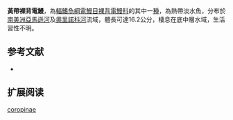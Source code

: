 {{Speciesbox
| name = 黃帶裸背電鰻
| status = NE
| status_system = IUCN3.1
| genus = Gymnotus
| species = coropinae
| authority = [[Hoedeman|Hoedeman]], 1962
| synonyms = 
}}
'''黃帶裸背電鰻'''，為[[輻鰭魚綱|輻鰭魚綱]][[電鰻目|電鰻目]][[裸背電鰻科|裸背電鰻科]]的其中一[[種|種]]，為熱帶淡水魚，分布於[[南美洲|南美洲]][[亞馬遜河|亞馬遜河]]及[[奧里諾科河|奧里諾科河]]流域，體長可達16.2公分，棲息在底中層水域，生活習性不明。

==参考文献==
*{{FishBase_species|genus=Gymnotus|species=coropinae|year=2015|month=9}}

== 扩展阅读 ==
{{refbegin}}
{{wikispecies-inline|Gymnotus coropinae|黃帶裸背電鰻}}
{{refend}}
{{Taxonbar|from=Q6417250}}

[[Category:裸背電鰻屬|coropinae]]